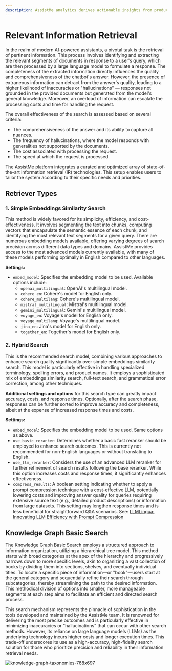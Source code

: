 ```yaml
---
description: AssistMe analytics derives actionable insights from production data.
---
```


# Relevant Information Retrieval

In the realm of modern AI-powered assistants, a pivotal task is the retrieval of pertinent information. This process involves identifying and extracting the relevant segments of documents in response to a user's query, which are then processed by a large language model to formulate a response. The completeness of the extracted information directly influences the quality and comprehensiveness of the chatbot's answer. However, the presence of extraneous information can detract from the answer's quality, leading to a higher likelihood of inaccuracies or "hallucinations" — responses not grounded in the provided documents but generated from the model's general knowledge. Moreover, an overload of information can escalate the processing costs and time for handling the request.

The overall effectiveness of the search is assessed based on several criteria:
- The comprehensiveness of the answer and its ability to capture all nuances.
- The frequency of hallucinations, where the model responds with generalities not supported by the documents.
- The cost associated with processing the request.
- The speed at which the request is processed.

The AssistMe platform integrates a curated and optimized array of state-of-the-art information retrieval (IR) technologies. This setup enables users to tailor the system according to their specific needs and priorities.

## Retriever Types

### 1. Simple Embeddings Similarity Search
This method is widely favored for its simplicity, efficiency, and cost-effectiveness. It involves segmenting the text into chunks, computing vectors that encapsulate the semantic essence of each chunk, and identifying the most relevant text segments for a given query. There are numerous embedding models available, offering varying degrees of search precision across different data types and domains. AssistMe provides access to the most advanced models currently available, with many of these models performing optimally in English compared to other languages.

**Settings:**
- `embed_model`: Specifies the embedding model to be used. Available options include:
  - `openai_multilingual`: OpenAI's multilingual model.
  - `cohere_en`: Cohere's model for English only.
  - `cohere_multilang`: Cohere's multilingual model.
  - `mistral_multilingual`: Mistral's multilingual model.
  - `gemini_multilingual`: Gemini's multilingual model.
  - `voyage_en`: Voyage's model for English only.
  - `voyage_multilang`: Voyage's multilingual model.
  - `jina_en`: Jina's model for English only.
  - `together_en`: Together's model for English only.

### 2. Hybrid Search
This is the recommended search model, combining various approaches to enhance search quality significantly over simple embeddings similarity search. This model is particularly effective in handling specialized terminology, spelling errors, and product names. It employs a sophisticated mix of embeddings similarity search, full-text search, and grammatical error correction, among other techniques.

**Additional settings and options** for this search type can greatly impact accuracy, costs, and response times. Optionally, after the search phase, responses can be further sorted to improve accuracy and completeness, albeit at the expense of increased response times and costs.

**Settings:**
- `embed_model`: Specifies the embedding model to be used. Same options as above.
- `use_basic_reranker`: Determines whether a basic fast reranker should be employed to enhance search outcomes. This is currently not recommended for non-English languages or without translating to English.
- `use_llm_reranker`: Considers the use of an advanced LLM reranker for further refinement of search results following the base reranker. While this option increases costs and response times, it significantly enhances effectiveness.
- `compress_results`: A boolean setting indicating whether to apply a prompt compression technique with a cost-effective LLM, potentially lowering costs and improving answer quality for queries requiring extensive source text (e.g., detailed product descriptions) or information from large datasets. This setting may lengthen response times and is less beneficial for straightforward Q&A scenarios. See: [LLMLingua: Innovating LLM Efficiency with Prompt Compression](https://www.microsoft.com/en-us/research/blog/llmlingua-innovating-llm-efficiency-with-prompt-compression/)

## Knowledge Graph Basic Search

The Knowledge Graph Basic Search employs a structured approach to information organization, utilizing a hierarchical tree model. This method starts with broad categories at the apex of the hierarchy and progressively narrows down to more specific levels, akin to organizing a vast collection of books by dividing them into sections, shelves, and eventually individual titles. To locate a specific piece of information—or "book"—users start at the general category and sequentially refine their search through subcategories, thereby streamlining the path to the desired information. This methodical division of options into smaller, more manageable segments at each step aims to facilitate an efficient and directed search process.

This search mechanism represents the pinnacle of sophistication in the tools developed and maintained by the AssistMe team. It is renowned for delivering the most precise outcomes and is particularly effective in minimizing inaccuracies or "hallucinations" that can occur with other search methods. However, its reliance on large language models (LLMs) as the underlying technology incurs higher costs and longer execution times. This trade-off underscores its use as a high-accuracy, high-fidelity search solution for those who prioritize precision and reliability in their information retrieval needs.

![knowledge-graph-taxonomies-768x697](https://www.data-expo.nl/sites/default/files/inline-images/knowledge-graph-taxonomies-768x697.png)